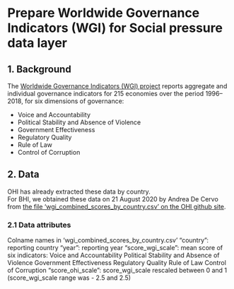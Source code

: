 # Prepare Worldwide Governance Indicators (WGI) for Social pressure data layer 

## 1. Background 
The [Worldwide Governance Indicators (WGI) project](http://info.worldbank.org/governance/wgi/index.aspx#home) reports aggregate and individual governance indicators for 215 economies over the period 1996–2018, for six dimensions of governance: 

- Voice and Accountability  
- Political Stability and Absence of Violence 
- Government Effectiveness  
- Regulatory Quality  
- Rule of Law  
- Control of Corruption  

## 2. Data  
OHI has already extracted these data by country.  
For BHI, we obtained these data on 21 August 
2020 by Andrea De Cervo from [the file 'wgi_combined_scores_by_country.csv' on the OHI github site](https://github.com/OHI-Science/ohiprep/tree/master/globalprep/prs_res_wgi/v2017/intermediate).

### 2.1 Data attributes  
Colname names in 'wgi_combined_scores_by_country.csv'
    "country": reporting country
    "year": reporting year
    "score_wgi_scale": mean score of six indicators:
        Voice and Accountability
        Political Stability and Absence of Violence
        Government Effectiveness
        Regulatory Quality
        Rule of Law
        Control of Corruption
    "score_ohi_scale": score_wgi_scale rescaled between 0 and 1 (score_wgi_scale range was -
2.5 and 2.5)